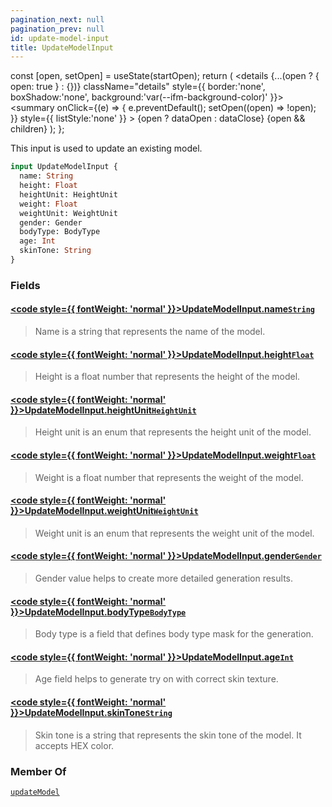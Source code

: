 ```yaml
---
pagination_next: null
pagination_prev: null
id: update-model-input
title: UpdateModelInput
---
```









  const [open, setOpen] = useState(startOpen);
  return (
    <details {...(open ? { open: true } : {})} className="details" style={{ border:'none', boxShadow:'none', background:'var(--ifm-background-color)' }}>
      <summary
        onClick={(e) => {
          e.preventDefault();
          setOpen((open) => !open);
        }}
        style={{ listStyle:'none' }}
      >
      {open ? dataOpen : dataClose}
      </summary>
      {open && children}
    </details>
  );
};








This input is used to update an existing model.


```graphql
input UpdateModelInput {
  name: String
  height: Float
  heightUnit: HeightUnit
  weight: Float
  weightUnit: WeightUnit
  gender: Gender
  bodyType: BodyType
  age: Int
  skinTone: String
}
```




### Fields

#### [<code style={{ fontWeight: 'normal' }}>UpdateModelInput.<b>name</b></code>](#)<Bullet />[`String`](/types/scalars/string) <Badge class="badge badge--secondary" text="scalar"/> 
> 
> 
> Name is a string that represents the name of the model.
> 

#### [<code style={{ fontWeight: 'normal' }}>UpdateModelInput.<b>height</b></code>](#)<Bullet />[`Float`](/types/scalars/float) <Badge class="badge badge--secondary" text="scalar"/> 
> 
> 
> Height is a float number that represents the height of the model.
> 

#### [<code style={{ fontWeight: 'normal' }}>UpdateModelInput.<b>heightUnit</b></code>](#)<Bullet />[`HeightUnit`](/types/enums/height-unit) <Badge class="badge badge--secondary" text="enum"/> 
> 
> 
> Height unit is an enum that represents the height unit of the model.
> 

#### [<code style={{ fontWeight: 'normal' }}>UpdateModelInput.<b>weight</b></code>](#)<Bullet />[`Float`](/types/scalars/float) <Badge class="badge badge--secondary" text="scalar"/> 
> 
> 
> Weight is a float number that represents the weight of the model.
> 

#### [<code style={{ fontWeight: 'normal' }}>UpdateModelInput.<b>weightUnit</b></code>](#)<Bullet />[`WeightUnit`](/types/enums/weight-unit) <Badge class="badge badge--secondary" text="enum"/> 
> 
> 
> Weight unit is an enum that represents the weight unit of the model.
> 

#### [<code style={{ fontWeight: 'normal' }}>UpdateModelInput.<b>gender</b></code>](#)<Bullet />[`Gender`](/types/enums/gender) <Badge class="badge badge--secondary" text="enum"/> 
> 
> 
> Gender value helps to create more detailed generation results.
> 

#### [<code style={{ fontWeight: 'normal' }}>UpdateModelInput.<b>bodyType</b></code>](#)<Bullet />[`BodyType`](/types/enums/body-type) <Badge class="badge badge--secondary" text="enum"/> 
> 
> 
> Body type is a field that defines body type mask for the generation.
> 

#### [<code style={{ fontWeight: 'normal' }}>UpdateModelInput.<b>age</b></code>](#)<Bullet />[`Int`](/types/scalars/int) <Badge class="badge badge--secondary" text="scalar"/> 
> 
> 
> Age field helps to generate try on with correct skin texture.
> 

#### [<code style={{ fontWeight: 'normal' }}>UpdateModelInput.<b>skinTone</b></code>](#)<Bullet />[`String`](/types/scalars/string) <Badge class="badge badge--secondary" text="scalar"/> 
> 
> 
> Skin tone is a string that represents the skin tone of the model. It accepts HEX color.
> 





### Member Of

[`updateModel`](/api/mutations/update-model)  <Badge class="badge badge--secondary" text="mutation"/>

